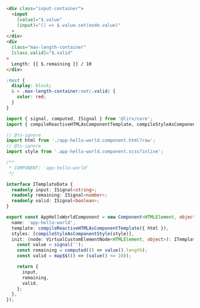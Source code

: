 
<Tabs>
  <TabItem value="html" label="HTML" default>

```html title="app-hello-world.component.html"
<div class="input-container">
  <input
    [value]="$.value"
    (input)="() => $.value.set(node.value)"
  >
</div>
<div
  class="max-length-container"
  [class.valid]="$.valid"
>
  Length: {{ $.remaining }} / 10
</div>
```

  </TabItem>

  <TabItem value="scss" label="SCSS">

```scss title="app-hello-world.component.scss"
:host {
  display: block;
  & > .max-length-container:not(.valid) {
    color: red;
  }
}
```

  </TabItem>

  <TabItem value="ts" label="TS">

```ts title="app-hello-world.component.ts"
import { signal, computed, ISignal } from '@lirx/core';
import { compileReactiveHTMLAsComponentTemplate, compileStyleAsComponentStyle, Component } from '@lirx/dom';

// @ts-ignore
import html from './app-hello-world.component.html?raw';
// @ts-ignore
import style from '.app-hello-world.component.scss?inline';

/**
 * COMPONENT: 'app-hello-world'
 */

interface ITemplateData {
  readonly input: ISignal<string>;
  readonly remaining: ISignal<number>;
  readonly valid: ISignal<boolean>;
}

export const AppHelloWorldComponent = new Component<HTMLElement, object, ITemplateData>({
  name: 'app-hello-world',
  template: compileReactiveHTMLAsComponentTemplate({ html }),
  styles: [compileStyleAsComponentStyle(style)],
  init: (node: VirtualCustomElementNode<HTMLElement, object>): ITemplateData => {
    const value = signal('');
    const remaining = computed(() => value().length);
    const valid = map$$(() => (value() <= 10));

    return {
      input,
      remaining,
      valid,
    };
  },
});
```

  </TabItem>

</Tabs>
